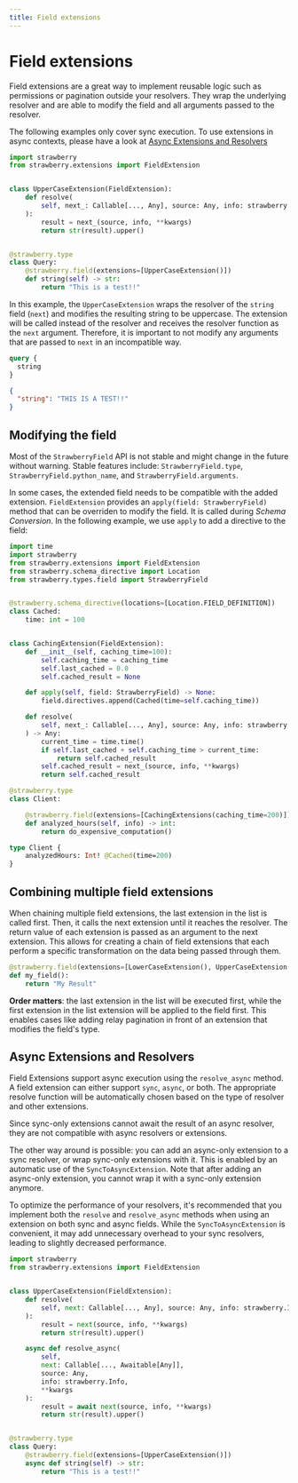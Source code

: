 ```yaml
---
title: Field extensions
---
```


# Field extensions

Field extensions are a great way to implement reusable logic such as permissions
or pagination outside your resolvers. They wrap the underlying resolver and are
able to modify the field and all arguments passed to the resolver.

<Note>


The following examples only cover sync execution. To use extensions in async
contexts, please have a look at
[Async Extensions and Resolvers]()

</Note>


```python
import strawberry
from strawberry.extensions import FieldExtension


class UpperCaseExtension(FieldExtension):
    def resolve(
        self, next_: Callable[..., Any], source: Any, info: strawberry.Info, **kwargs
    ):
        result = next_(source, info, **kwargs)
        return str(result).upper()


@strawberry.type
class Query:
    @strawberry.field(extensions=[UpperCaseExtension()])
    def string(self) -> str:
        return "This is a test!!"
```

In this example, the `UpperCaseExtension` wraps the resolver of the `string`
field (`next`) and modifies the resulting string to be uppercase. The extension
will be called instead of the resolver and receives the resolver function as the
`next` argument. Therefore, it is important to not modify any arguments that are
passed to `next` in an incompatible way.

<CodeGrid>


```graphql
query {
  string
}
```

```json
{
  "string": "THIS IS A TEST!!"
}
```

</CodeGrid>


## Modifying the field

<Warning>


Most of the `StrawberryField` API is not stable and might change in the future
without warning. Stable features include: `StrawberryField.type`,
`StrawberryField.python_name`, and `StrawberryField.arguments`.

</Warning>


In some cases, the extended field needs to be compatible with the added
extension. `FieldExtension` provides an `apply(field: StrawberryField)` method
that can be overriden to modify the field. It is called during *Schema
Conversion*. In the following example, we use `apply` to add a directive to the
field:

```python
import time
import strawberry
from strawberry.extensions import FieldExtension
from strawberry.schema_directive import Location
from strawberry.types.field import StrawberryField


@strawberry.schema_directive(locations=[Location.FIELD_DEFINITION])
class Cached:
    time: int = 100


class CachingExtension(FieldExtension):
    def __init__(self, caching_time=100):
        self.caching_time = caching_time
        self.last_cached = 0.0
        self.cached_result = None

    def apply(self, field: StrawberryField) -> None:
        field.directives.append(Cached(time=self.caching_time))

    def resolve(
        self, next_: Callable[..., Any], source: Any, info: strawberry.Info, **kwargs
    ) -> Any:
        current_time = time.time()
        if self.last_cached + self.caching_time > current_time:
            return self.cached_result
        self.cached_result = next_(source, info, **kwargs)
        return self.cached_result
```

<CodeGrid>


```python
@strawberry.type
class Client:

    @strawberry.field(extensions=[CachingExtensions(caching_time=200)])
    def analyzed_hours(self, info) -> int:
        return do_expensive_computation()
```

```graphql
type Client {
    analyzedHours: Int! @Cached(time=200)
}
```

</CodeGrid>


## Combining multiple field extensions

When chaining multiple field extensions, the last extension in the list is
called first. Then, it calls the next extension until it reaches the resolver.
The return value of each extension is passed as an argument to the next
extension. This allows for creating a chain of field extensions that each
perform a specific transformation on the data being passed through them.

```python
@strawberry.field(extensions=[LowerCaseExtension(), UpperCaseExtension()])
def my_field():
    return "My Result"
```

<Tip>


**Order matters**: the last extension in the list will be executed first, while
the first extension in the list extension will be applied to the field first.
This enables cases like adding relay pagination in front of an extension that
modifies the field's type.

</Tip>


## Async Extensions and Resolvers

Field Extensions support async execution using the `resolve_async` method. A
field extension can either support `sync`, `async`, or both. The appropriate
resolve function will be automatically chosen based on the type of resolver and
other extensions.

Since sync-only extensions cannot await the result of an async resolver, they
are not compatible with async resolvers or extensions.

The other way around is possible: you can add an async-only extension to a sync
resolver, or wrap sync-only extensions with it. This is enabled by an automatic
use of the `SyncToAsyncExtension`. Note that after adding an async-only
extension, you cannot wrap it with a sync-only extension anymore.

<Tip>


To optimize the performance of your resolvers, it's recommended that you
implement both the `resolve` and `resolve_async` methods when using an extension
on both sync and async fields. While the `SyncToAsyncExtension` is convenient,
it may add unnecessary overhead to your sync resolvers, leading to slightly
decreased performance.

</Tip>


```python
import strawberry
from strawberry.extensions import FieldExtension


class UpperCaseExtension(FieldExtension):
    def resolve(
        self, next: Callable[..., Any], source: Any, info: strawberry.Info, **kwargs
    ):
        result = next(source, info, **kwargs)
        return str(result).upper()

    async def resolve_async(
        self,
        next: Callable[..., Awaitable[Any]],
        source: Any,
        info: strawberry.Info,
        **kwargs
    ):
        result = await next(source, info, **kwargs)
        return str(result).upper()


@strawberry.type
class Query:
    @strawberry.field(extensions=[UpperCaseExtension()])
    async def string(self) -> str:
        return "This is a test!!"
```